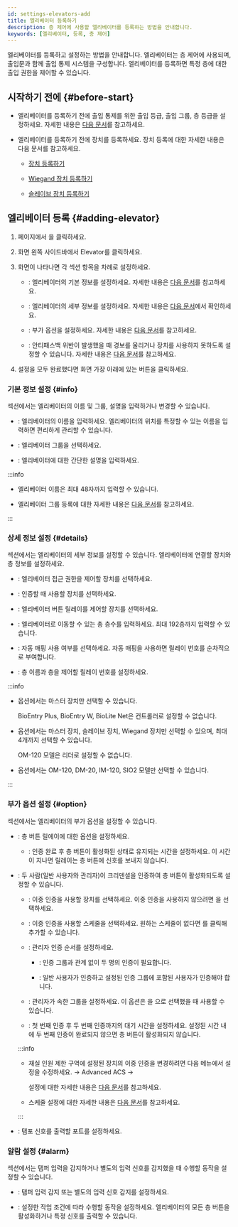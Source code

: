 ```yaml
---
id: settings-elevators-add
title: 엘리베이터 등록하기
description: 층 제어에 사용할 엘리베이터를 등록하는 방법을 안내합니다.
keywords: [엘리베이터, 등록, 층 제어]
---
```


엘리베이터를 등록하고 설정하는 방법을 안내합니다. 엘리베이터는 층 제어에 사용되며, 출입문과 함께 출입 통제 시스템을 구성합니다. 엘리베이터를 등록하면 특정 층에 대한 출입 권한을 제어할 수 있습니다.

## 시작하기 전에 {#before-start}

* 엘리베이터를 등록하기 전에 출입 통제를 위한 출입 등급, 출입 그룹, 층 등급을 설정하세요. 자세한 내용은 [다음 문서](#)를 참고하세요.

* 엘리베이터를 등록하기 전에 장치를 등록하세요. 장치 등록에 대한 자세한 내용은 다음 문서를 참고하세요.

  * [장치 등록하기](settings-adding-devices)

  * [Wiegand 장치 등록하기](settings-adding-wiegand)

  * [슬레이브 장치 등록하기](settings-adding-slave-device)


## 엘리베이터 등록 {#adding-elevator}

1. <Cmd sid='shell.header.launcher' /> 페이지에서 <Cmd sid='shell.header.setting' />을 클릭하세요.

1. 화면 왼쪽 사이드바에서 <Cmd>Elevator</Cmd>를 클릭하세요.

1. <Cmd sid='elevator.new.title' product='2' /> 화면이 나타나면 각 섹션 항목을 차례로 설정하세요.

    * <Cmd sid='common.information' product='2' />: 엘리베이터의 기본 정보를 설정하세요. 자세한 내용은 [다음 문서](#info)를 참고하세요.

    * <Cmd sid='common.detail' product='2' />: 엘리베이터의 세부 정보를 설정하세요. 자세한 내용은 [다음 문서](#details)에서 확인하세요.

    * <Cmd sid='common.option' product='2' />: 부가 옵션을 설정하세요. 자세한 내용은 [다음 문서](#option)를 참고하세요.

    * <Cmd sid='door.alarm' product='2' />: 안티패스백 위반이 발생했을 때 경보를 울리거나 장치를 사용하지 못하도록 설정할 수 있습니다. 자세한 내용은 [다음 문서](#alarm)를 참고하세요.

1. 설정을 모두 완료했다면 화면 가장 아래에 있는 <Cmd sid='button.apply' product='2' /> 버튼을 클릭하세요.


### 기본 정보 설정 {#info}

<Cmd sid='common.information' product='2' /> 섹션에서는 엘리베이터의 이름 및 그룹, 설명을 입력하거나 변경할 수 있습니다.

* <Cmd sid='common.name' product='2' />: 엘리베이터의 이름을 입력하세요. 엘리베이터의 위치를 특정할 수 있는 이름을 입력하면 편리하게 관리할 수 있습니다.

* <Cmd sid='common.group' product='2' />: 엘리베이터 그룹을 선택하세요.

* <Cmd sid='common.description' product='2' />: 엘리베이터에 대한 간단한 설명을 입력하세요.

:::info

* 엘리베이터 이름은 최대 48자까지 입력할 수 있습니다.

* 엘리베이터 그룹 등록에 대한 자세한 내용은 [다음 문서](settings-manage-elevators-group)를 참고하세요.

:::


### 상세 정보 설정 {#details}

<Cmd sid='common.detail' product='2' /> 섹션에서는 엘리베이터의 세부 정보를 설정할 수 있습니다. 엘리베이터에 연결할 장치와 층 정보를 설정하세요.

* <Cmd sid='elevator.list.column.controller' product='2' />: 엘리베이터 접근 권한을 제어할 장치를 선택하세요.

* <Cmd sid='elevator.list.column.reader' product='2' />: 인증할 때 사용할 장치를 선택하세요.

* <Cmd sid='elevator.list.column.module' product='2' />: 엘리베이터 버튼 릴레이를 제어할 장치를 선택하세요.

* <Cmd sid='elevator.floor.totalFloor' product='2' />: 엘리베이터로 이동할 수 있는 총 층수를 입력하세요. 최대 192층까지 입력할 수 있습니다.

* <Cmd sid='user.list.csvImport.autoMapping' product='2' />: 자동 매핑 사용 여부를 선택하세요. 자동 매핑을 사용하면 릴레이 번호를 순차적으로 부여합니다.

* <Cmd sid='elevator.floor.setting.title' product='2' />: 층 이름과 층을 제어할 릴레이 번호를 설정하세요.

:::info

* <Cmd sid='elevator.list.column.controller' product='2' /> 옵션에서는 마스터 장치만 선택할 수 있습니다.

  BioEntry Plus, BioEntry W, BioLite Net은 컨트롤러로 설정할 수 없습니다.

* <Cmd sid='elevator.list.column.reader' product='2' /> 옵션에서는 마스터 장치, 슬레이브 장치, Wiegand 장치만 선택할 수 있으며, 최대 4개까지 선택할 수 있습니다.

  OM-120 모델은 리더로 설정할 수 없습니다.

* <Cmd sid='elevator.list.column.module' product='2' /> 옵션에서는 OM-120, DM-20, IM-120, SIO2 모델만 선택할 수 있습니다.

:::


### 부가 옵션 설정 {#option}

<Cmd sid='common.option' product='2' /> 섹션에서는 엘리베이터의 부가 옵션을 설정할 수 있습니다.

* <Cmd sid='elevator.option.relayTime' product='2' />: 층 버튼 릴에이에 대한 옵션을 설정하세요.

  * <Cmd sid='door.openTime' product='2' />: 인증 완료 후 층 버튼이 활성화된 상태로 유지되는 시간을 설정하세요. 이 시간이 지나면 릴레이는 층 버튼에 신호를 보내지 않습니다.

* <Cmd sid='door.dualAuthentication' product='2' />:  두 사람(일반 사용자와 관리자)이 크리덴셜을 인증하여 층 버튼이 활성화되도록 설정할 수 있습니다.

  * <Cmd sid='common.device' product='2' />: 이중 인증을 사용할 장치를 선택하세요. 이중 인증을 사용하지 않으려면 <Cmd sid='common.none' product='2' />을 선택하세요.

  * <Cmd sid='door.schedule' product='2' />: 이중 인증을 사용할 스케줄을 선택하세요. 원하는 스케줄이 없다면 <Cmd sid='button.plusAddSchedule' product='2' />를 클릭해 추가할 수 있습니다.

  * <Cmd sid='door.dualAuthentication.approvalType' product='2' />: 관리자 인증 순서를 설정하세요. 

    * <Cmd sid='door.dualAuthentication.approvalType.none' product='2' />: 인증 그룹과 관계 없이 두 명의 인증이 필요합니다. 
    
    * <Cmd sid='door.dualAuthentication.approvalType.last' product='2' />: 일반 사용자가 인증하고 설정된 인증 그룹에 포함된 사용자가 인증해야 합니다.

  * <Cmd sid='door.approvalGroup' product='2' />: 관리자가 속한 그룹을 설정하세요. 이 옵션은 <Cmd sid='door.dualAuthentication.approvalType' product='2' />을 <Cmd sid='door.dualAuthentication.approvalType.last' product='2' />으로 선택했을 때 사용할 수 있습니다.

  * <Cmd sid='door.authenticationTimeout' product='2' />: 첫 번째 인증 후 두 번째 인증까지의 대기 시간을 설정하세요. 설정된 시간 내에 두 번째 인증이 완료되지 않으면 층 버튼이 활성화되지 않습니다.

  :::info

  * 재실 인원 제한 구역에 설정된 장치의 이중 인증을 변경하려면 다음 메뉴에서 설정을 수정하세요. <Cmd sid='shell.header.setting' /> → <Cmd>Advanced ACS</Cmd> → <Cmd sid='zone.occupancy.title' product='2' />

    <Cmd sid='zone.occupancy.title' product='2' /> 설정에 대한 자세한 내용은 [다음 문서](#)를 참고하세요.

  * 스케줄 설정에 대한 자세한 내용은 [다음 문서](settings-schedule)를 참고하세요.

  :::

* <Cmd sid='device.info.wiegandTamper' product='2' />: 탬포 신호를 출력할 포트를 설정하세요.


### 알람 설정 {#alarm}

<Cmd sid='door.alarm' product='2' /> 섹션에서는 탬퍼 입력을 감지하거나 별도의 입력 신호를 감지했을 때 수행할 동작을 설정할 수 있습니다.

* <Cmd sid='triggerAction.trigger' product='2' />: 탬퍼 입력 감지 또는 별도의 입력 신호 감지를 설정하세요.

* <Cmd sid='triggerAction.action' product='2' />: 설정한 작업 조건에 따라 수행할 동작을 설정하세요. 엘리베이터의 모든 층 버튼을 활성화하거나 특정 신호를 출력할 수 있습니다.